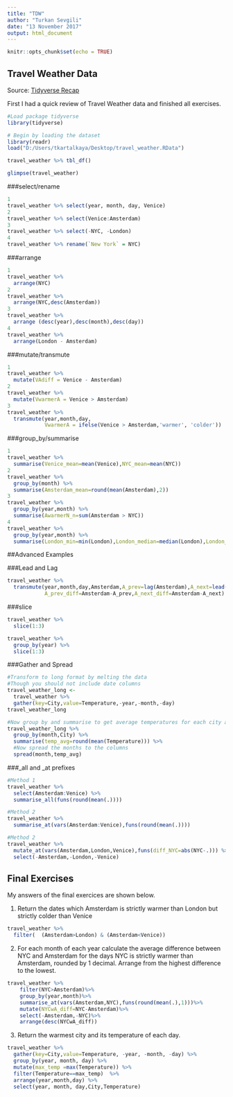 ---
title: "TDW"
author: "Turkan Sevgili"
date: "13 November 2017"
output: html_document
---

```{r setup, include=FALSE}
knitr::opts_chunk$set(echo = TRUE)
```

## Travel Weather Data

Source: [Tidyverse Recap](https://mef-bda503.github.io/files/tidyverse_recap_p1.html)

First I had a quick review of Travel Weather data and finished all exercises.

```{r,message=FALSE}
#Load package tidyverse
library(tidyverse)

# Begin by loading the dataset
library(readr)
load("D:/Users/tkartalkaya/Desktop/travel_weather.RData")

travel_weather %>% tbl_df()

glimpse(travel_weather)
```


###select/rename
```{r}

1
travel_weather %>% select(year, month, day, Venice)
2
travel_weather %>% select(Venice:Amsterdam)
3
travel_weather %>% select(-NYC, -London)
4
travel_weather %>% rename(`New York` = NYC)
```


###arrange
```{r}

1
travel_weather %>%
  arrange(NYC)
2
travel_weather %>%
  arrange(NYC,desc(Amsterdam))
3
travel_weather %>%
  arrange (desc(year),desc(month),desc(day))
4
travel_weather %>%
  arrange(London - Amsterdam)
```

###mutate/transmute
```{r}

1
travel_weather %>%
  mutate(VAdiff = Venice - Amsterdam)
2
travel_weather %>%
  mutate(VwarmerA = Venice > Amsterdam)
3
travel_weather %>%
  transmute(year,month,day,
            VwarmerA = ifelse(Venice > Amsterdam,'warmer', 'colder'))
```

###group_by/summarise
```{r}

1
travel_weather %>%
  summarise(Venice_mean=mean(Venice),NYC_mean=mean(NYC))
2
travel_weather %>%
  group_by(month) %>%
  summarise(Amsterdam_mean=round(mean(Amsterdam),2))
3
travel_weather %>%
  group_by(year,month) %>%
  summarise(AwarmerN_n=sum(Amsterdam > NYC))
4
travel_weather %>%
  group_by(year,month) %>%
  summarise(London_min=min(London),London_median=median(London),London_max=max(London))
```

##Advanced Examples

###Lead and Lag
```{r}
travel_weather %>%
  transmute(year,month,day,Amsterdam,A_prev=lag(Amsterdam),A_next=lead(Amsterdam),
            A_prev_diff=Amsterdam-A_prev,A_next_diff=Amsterdam-A_next)
```

###slice
```{r}
travel_weather %>%
  slice(1:3)

travel_weather %>%
  group_by(year) %>%
  slice(1:3)
```

###Gather and Spread
```{r}
#Transform to long format by melting the data
#Though you should not include date columns
travel_weather_long <-
  travel_weather %>%
  gather(key=City,value=Temperature,-year,-month,-day)
travel_weather_long

#Now group by and summarise to get average temperatures for each city and month
travel_weather_long %>%
  group_by(month,City) %>%
  summarise(temp_avg=round(mean(Temperature))) %>%
  #Now spread the months to the columns
  spread(month,temp_avg)
```

###_all and _at prefixes
```{r}
#Method 1
travel_weather %>%
  select(Amsterdam:Venice) %>%
  summarise_all(funs(round(mean(.))))

#Method 2
travel_weather %>%
  summarise_at(vars(Amsterdam:Venice),funs(round(mean(.))))

#Method 2
travel_weather %>%
  mutate_at(vars(Amsterdam,London,Venice),funs(diff_NYC=abs(NYC-.))) %>%
  select(-Amsterdam,-London,-Venice)
```


## Final Exercises

My answers of the final exercices are shown below.

1. Return the dates which Amsterdam is strictly warmer than London but strictly colder than Venice

```{r}
travel_weather %>%
  filter(  (Amsterdam>London) & (Amsterdam<Venice))
```


2. For each month of each year calculate the average difference between NYC and Amsterdam for the days NYC is strictly warmer than Amsterdam, rounded by 1 decimal. Arrange from the highest difference to the lowest.

```{r}
travel_weather %>%
    filter(NYC>Amsterdam)%>%
    group_by(year,month)%>%
    summarise_at(vars(Amsterdam,NYC),funs(round(mean(.),1)))%>%
    mutate(NYCwA_diff=NYC-Amsterdam)%>%
    select(-Amsterdam,-NYC)%>%
    arrange(desc(NYCwA_diff))
```


3. Return the warmest city and its temperature of each day.

```{r}
travel_weather %>%
  gather(key=City,value=Temperature, -year, -month, -day) %>%
  group_by(year, month, day) %>%
  mutate(max_temp =max(Temperature)) %>%
  filter(Temperature==max_temp)  %>%
  arrange(year,month,day) %>%
  select(year, month, day,City,Temperature)
```